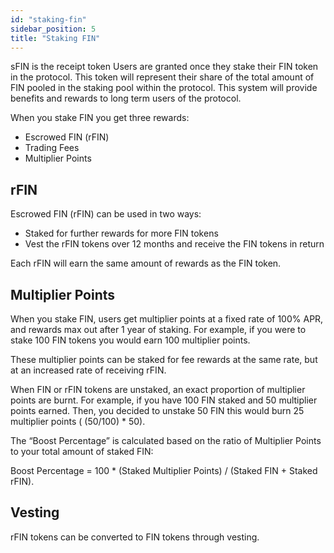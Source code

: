 ```yaml
---
id: "staking-fin"
sidebar_position: 5
title: "Staking FIN"
---
```


sFIN is the receipt token Users are granted once they stake their FIN token in the protocol. This token will represent their share of the total amount of FIN pooled in the staking pool within the protocol. This system will provide benefits and rewards to long term users of the protocol. 

When you stake FIN you get three rewards:

- Escrowed FIN (rFIN)
- Trading Fees
- Multiplier Points

## rFIN

Escrowed FIN (rFIN) can be used in two ways:

- Staked for further rewards for more FIN tokens
- Vest the rFIN tokens over 12 months and receive the FIN tokens in return

Each rFIN will earn the same amount of rewards as the FIN token. 

## Multiplier Points

When you stake FIN, users get multiplier points at a fixed rate of 100% APR, and rewards max out after 1 year of staking. For example, if you were to stake 100 FIN tokens you would earn 100 multiplier points. 

These multiplier points can be staked for fee rewards at the same rate, but at an increased rate of receiving rFIN. 

When FIN or rFIN tokens are unstaked, an exact proportion of multiplier points are burnt. For example, if you have 100 FIN staked and 50 multiplier points earned. Then, you decided to unstake 50 FIN this would burn 25 multiplier points ( (50/100) * 50). 

The “Boost Percentage” is calculated based on the ratio of Multiplier Points to your total amount of staked FIN:

Boost Percentage = 100 * (Staked Multiplier Points) / (Staked FIN + Staked rFIN).

## Vesting

rFIN tokens can be converted to FIN tokens through vesting.